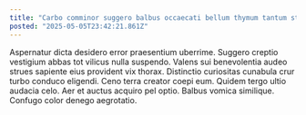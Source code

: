 ```yaml
---
title: "Carbo comminor suggero balbus occaecati bellum thymum tantum statua communis."
posted: "2025-05-05T23:42:21.861Z"
---
```


Aspernatur dicta desidero error praesentium uberrime. Suggero creptio vestigium abbas tot vilicus nulla suspendo. Valens sui benevolentia audeo strues sapiente eius provident vix thorax.
Distinctio curiositas cunabula crur turbo conduco eligendi. Ceno terra creator coepi eum. Quidem tergo ultio audacia celo.
Aer et auctus acquiro pel optio. Balbus vomica similique. Confugo color denego aegrotatio.
